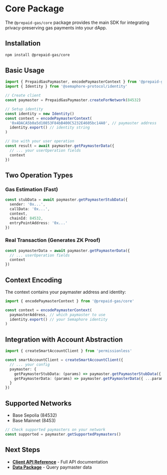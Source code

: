 # Core Package

The `@prepaid-gas/core` package provides the main SDK for integrating privacy-preserving gas payments into your dApp.

## Installation

```bash
npm install @prepaid-gas/core
```

## Basic Usage

```typescript
import { PrepaidGasPaymaster, encodePaymasterContext } from '@prepaid-gas/core'
import { Identity } from '@semaphore-protocol/identity'

// Create client
const paymaster = PrepaidGasPaymaster.createForNetwork(84532)

// Setup identity
const identity = new Identity()
const context = encodePaymasterContext(
  '0x4DACA5b0a5d10853F84bB400C5232E4605bc14A0', // paymaster address
  identity.export() // identity string
)

// Use with your user operation
const result = await paymaster.getPaymasterData({
  // ... your userOperation fields
  context
})
```

## Two Operation Types

### Gas Estimation (Fast)
```typescript
const stubData = await paymaster.getPaymasterStubData({
  sender: '0x...',
  callData: '0x...',
  context,
  chainId: 84532,
  entryPointAddress: '0x...'
})
```

### Real Transaction (Generates ZK Proof)
```typescript
const paymasterData = await paymaster.getPaymasterData({
  // ... userOperation fields
  context
})
```

## Context Encoding

The context contains your paymaster address and identity:

```typescript
import { encodePaymasterContext } from '@prepaid-gas/core'

const context = encodePaymasterContext(
  paymasterAddress, // which paymaster to use
  identity.export() // your Semaphore identity
)
```

## Integration with Account Abstraction

```typescript
import { createSmartAccountClient } from 'permissionless'

const smartAccountClient = createSmartAccountClient({
  // ... your config
  paymaster: {
    getPaymasterStubData: (params) => paymaster.getPaymasterStubData({ ...params, context }),
    getPaymasterData: (params) => paymaster.getPaymasterData({ ...params, context })
  }
})
```

## Supported Networks

- Base Sepolia (84532)
- Base Mainnet (8453)

```typescript
// Check supported paymasters on your network
const supported = paymaster.getSupportedPaymasters()
```

## Next Steps

- **[Client API Reference](/core/client)** - Full API documentation
- **[Data Package](/data/)** - Query paymaster data
